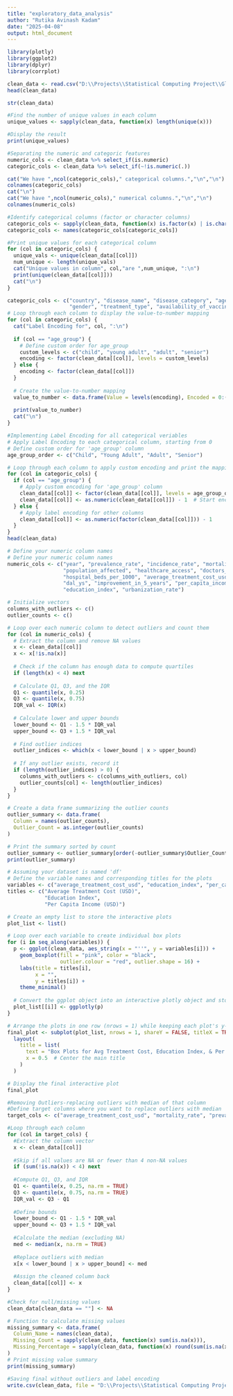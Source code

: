 ```yaml
---
title: "exploratory_data_analysis"
author: "Rutika Avinash Kadam"
date: "2025-04-08"
output: html_document
---
```

```r
library(plotly)
library(ggplot2)
library(dplyr)
library(corrplot)
```
```r
clean_data <- read.csv("D:\\Projects\\Statistical Computing Project\\GlobalHealthStat\\data\\cleaned_data_for_EDA.csv")
head(clean_data)
```
```r
str(clean_data)
```
```r

#Find the number of unique values in each column
unique_values <- sapply(clean_data, function(x) length(unique(x)))

#Display the result
print(unique_values)
```
```r
#Separating the numeric and categoric features
numeric_cols <- clean_data %>% select_if(is.numeric)
categoric_cols <- clean_data %>% select_if(~!is.numeric(.))

cat("We have ",ncol(categoric_cols)," categorical columns.","\n","\n")
colnames(categoric_cols)
cat("\n")
cat("We have ",ncol(numeric_cols)," numerical columns.","\n","\n")
colnames(numeric_cols)
```
```r
#Identify categorical columns (factor or character columns)
categoric_cols <- sapply(clean_data, function(x) is.factor(x) | is.character(x))
categoric_cols <- names(categoric_cols[categoric_cols])

#Print unique values for each categorical column
for (col in categoric_cols) {
  unique_vals <- unique(clean_data[[col]])
  num_unique <- length(unique_vals)
  cat("Unique values in column", col,"are ",num_unique, ":\n")
  print(unique(clean_data[[col]]))
  cat("\n")
}
```
```r
categoric_cols <- c("country", "disease_name", "disease_category", "age_group", 
                    "gender", "treatment_type", "availability_of_vaccines_treatment")
# Loop through each column to display the value-to-number mapping
for (col in categoric_cols) {
  cat("Label Encoding for", col, ":\n")
  
  if (col == "age_group") {
    # Define custom order for age_group
    custom_levels <- c("child", "young adult", "adult", "senior")
    encoding <- factor(clean_data[[col]], levels = custom_levels)
  } else {
    encoding <- factor(clean_data[[col]])
  }
  
  # Create the value-to-number mapping
  value_to_number <- data.frame(Value = levels(encoding), Encoded = 0:(length(levels(encoding)) - 1))
  
  print(value_to_number)
  cat("\n")
}
```
```r
#Implementing Label Encoding for all categorical veriables
# Apply Label Encoding to each categorical column, starting from 0
# Define custom order for 'age_group' column
age_group_order <- c("Child", "Young Adult", "Adult", "Senior")

# Loop through each column to apply custom encoding and print the mapping for 'age_group'
for (col in categoric_cols) {
  if (col == "age_group") {
    # Apply custom encoding for 'age_group' column
    clean_data[[col]] <- factor(clean_data[[col]], levels = age_group_order)
    clean_data[[col]] <- as.numeric(clean_data[[col]]) - 1  # Start encoding from 0
  } else {
    # Apply label encoding for other columns
    clean_data[[col]] <- as.numeric(factor(clean_data[[col]])) - 1
  }
}
head(clean_data)
```
```r
# Define your numeric column names
# Define your numeric column names
numeric_cols <- c("year", "prevalence_rate", "incidence_rate", "mortality_rate", 
                  "population_affected", "healthcare_access", "doctors_per_1000", 
                  "hospital_beds_per_1000", "average_treatment_cost_usd", "recovery_rate", 
                  "dal_ys", "improvement_in_5_years", "per_capita_income_usd", 
                  "education_index", "urbanization_rate")

# Initialize vectors
columns_with_outliers <- c()
outlier_counts <- c()

# Loop over each numeric column to detect outliers and count them
for (col in numeric_cols) {
  # Extract the column and remove NA values
  x <- clean_data[[col]]
  x <- x[!is.na(x)]
  
  # Check if the column has enough data to compute quartiles
  if (length(x) < 4) next
  
  # Calculate Q1, Q3, and the IQR
  Q1 <- quantile(x, 0.25)
  Q3 <- quantile(x, 0.75)
  IQR_val <- IQR(x)
  
  # Calculate lower and upper bounds
  lower_bound <- Q1 - 1.5 * IQR_val
  upper_bound <- Q3 + 1.5 * IQR_val
  
  # Find outlier indices
  outlier_indices <- which(x < lower_bound | x > upper_bound)
  
  # If any outlier exists, record it
  if (length(outlier_indices) > 0) {
    columns_with_outliers <- c(columns_with_outliers, col)
    outlier_counts[col] <- length(outlier_indices)
  }
}

# Create a data frame summarizing the outlier counts
outlier_summary <- data.frame(
  Column = names(outlier_counts),
  Outlier_Count = as.integer(outlier_counts)
)

# Print the summary sorted by count
outlier_summary <- outlier_summary[order(-outlier_summary$Outlier_Count), ]
print(outlier_summary)


```
```r
# Assuming your dataset is named 'df'
# Define the variable names and corresponding titles for the plots
variables <- c("average_treatment_cost_usd", "education_index", "per_capita_income_usd")
titles <- c("Average Treatment Cost (USD)",
            "Education Index",
            "Per Capita Income (USD)")

# Create an empty list to store the interactive plots
plot_list <- list()

# Loop over each variable to create individual box plots
for (i in seq_along(variables)) {
  p <- ggplot(clean_data, aes_string(x = "''", y = variables[i])) +
    geom_boxplot(fill = "pink", color = "black", 
                 outlier.colour = "red", outlier.shape = 16) +
    labs(title = titles[i],
         x = "",
         y = titles[i]) +
    theme_minimal()
  
  # Convert the ggplot object into an interactive plotly object and store it
  plot_list[[i]] <- ggplotly(p)
}

# Arrange the plots in one row (nrows = 1) while keeping each plot's y-axis independent
final_plot <- subplot(plot_list, nrows = 1, shareY = FALSE, titleX = TRUE, titleY = TRUE) %>% 
  layout(
    title = list(
      text = "Box Plots for Avg Treatment Cost, Education Index, & Per Capita Income(USD)",
      x = 0.5  # Center the main title
    )
  )

# Display the final interactive plot
final_plot
```
```r
#Removing Outliers-replacing outliers with median of that column
#Define target columns where you want to replace outliers with median
target_cols <- c("average_treatment_cost_usd", "mortality_rate", "prevalence_rate")

#Loop through each column
for (col in target_cols) {
  #Extract the column vector
  x <- clean_data[[col]]
  
  #Skip if all values are NA or fewer than 4 non-NA values
  if (sum(!is.na(x)) < 4) next
  
  #Compute Q1, Q3, and IQR
  Q1 <- quantile(x, 0.25, na.rm = TRUE)
  Q3 <- quantile(x, 0.75, na.rm = TRUE)
  IQR_val <- Q3 - Q1
  
  #Define bounds
  lower_bound <- Q1 - 1.5 * IQR_val
  upper_bound <- Q3 + 1.5 * IQR_val
  
  #Calculate the median (excluding NA)
  med <- median(x, na.rm = TRUE)
  
  #Replace outliers with median
  x[x < lower_bound | x > upper_bound] <- med
  
  #Assign the cleaned column back
  clean_data[[col]] <- x
}
```
```r
#Check for null/missing values
clean_data[clean_data == ""] <- NA  

# Function to calculate missing values
missing_summary <- data.frame(
  Column_Name = names(clean_data),
  Missing_Count = sapply(clean_data, function(x) sum(is.na(x))),
  Missing_Percentage = sapply(clean_data, function(x) round(sum(is.na(x)) / length(x) * 100, 2))
)
# Print missing value summary
print(missing_summary)
```
```r
#Saving final without outliers and label encoding
write.csv(clean_data, file = "D:\\Projects\\Statistical Computing Project\\GlobalHealthStat\\data\\final_data.csv", row.names = FALSE)
```